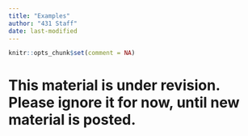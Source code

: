 ```yaml
---
title: "Examples"
author: "431 Staff"
date: last-modified
---
```


```r
knitr::opts_chunk$set(comment = NA)
```

# This material is under revision. Please ignore it for now, until new material is posted.